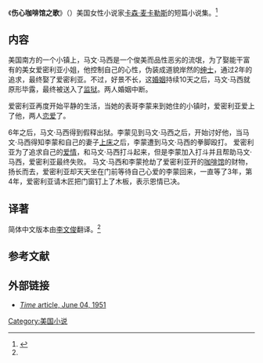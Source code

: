 {{Infobox Book 
|书名      = 伤心咖啡馆之歌
|图像      = BalladOfTheSadCafe.jpg 
|图像说明  =  
|作者      = [[卡森·麦卡勒斯|卡森·麦卡勒斯]]
|原名      = ''The Ballad of the Sad Café''
|译者      = 
|插图      = 
|封面设计  = 
|出版地    = [[美國|美國]]
|语言      = [[英文|英文]]
|系列      = 
|题材      = 
|类型      = [[长篇小说|长篇小说]]
|出版者    = Houghton Mifflin
|出版日期  = 1951年
|中文版    = 
|媒介      = [[印刷|印刷]]（平装书）
|页数      = 791頁
|开本      = 
|isbn      = 978-7-5426-3863-2
|oclc      = 
|杜威十进制图书分类法= 
|美国国会图书馆图书分类法= 
|上一部作品= 
|下一部作品= 
|引用      = 
|被引用    = 
}}

《'''伤心咖啡馆之歌'''》（{{lang-en|'''''The Ballad of the Sad Cafe'''''}}）美国女性小说家[[卡森·麦卡勒斯|卡森·麦卡勒斯]]的短篇小说集。<ref name="bat" >{{cite book |author=卡森·麦卡勒斯、李文俊 |title=《伤心咖啡馆之歌》|year=2012-09-01 |publisher=三联书店 |location= 上海市|pages= |isbn=978-7-5426-3863-2 |language=zh-hans}}</ref>

==内容==
美国南方的一个小镇上，马文·马西是一个俊美而品性恶劣的流氓，为了娶能干富有的美女爱密利亚小姐，他控制自己的心性，伪装成道貌岸然的[[绅士|绅士]]，通过2年的追求，最终娶了爱密利亚。不过，好景不长，这[[婚姻|婚姻]]持续10天之后，马文·马西就原形毕露，最终被送入了[[监狱|监狱]]。两人婚姻中断。

爱密利亚再度开始平静的生活，当她的表哥李蒙来到她住的小镇时，爱密利亚爱上了他，两人[[恋爱|恋爱]]了。

6年之后，马文·马西得到假释出狱。李蒙见到马文·马西之后，开始讨好他，当马文·马西得知李蒙和自己的妻子[[性交|上床]]之后，李蒙遭到马文·马西的拳脚殴打。
爱密利亚为了追求自己的[[爱情|爱情]]，和马文·马西打斗起来，但是李蒙加入打斗并且帮助马文·马西，爱密利亚最终失败。
马文·马西和李蒙抢劫了爱密利亚开的[[咖啡馆|咖啡馆]]的财物，扬长而去，爱密利亚却天天坐在门前等待自己心爱的李蒙回来，一直等了3年，第4年，爱密利亚请木匠把门窗钉上了木板，表示恩情已决。

==译著==
简体中文版本由[[李文俊|李文俊]]翻译。<ref name="bat" />

==参考文献==
{{reflist}}

==外部链接==
* {{en icon}} [http://www.time.com/time/magazine/article/0,9171,858141,00.html ''Time'' article, June 04, 1951] {{Wayback|url=http://www.time.com/time/magazine/article/0,9171,858141,00.html |date=20130721111914 }}


{{DEFAULTSORT:S伤}}
[[Category:美国小说|Category:美国小说]]